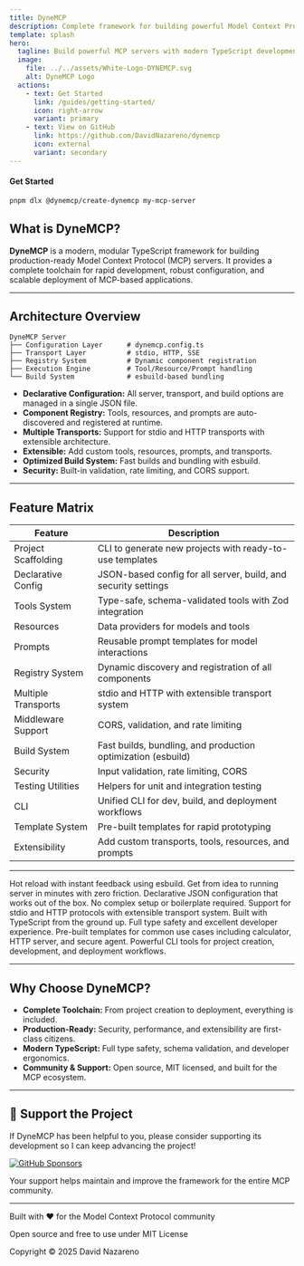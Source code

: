 ```yaml
---
title: DyneMCP
description: Complete framework for building powerful Model Context Protocol (MCP) servers with TypeScript
template: splash
hero:
  tagline: Build powerful MCP servers with modern TypeScript development tools and enterprise-grade features
  image:
    file: ../../assets/White-Logo-DYNEMCP.svg
    alt: DyneMCP Logo
  actions:
    - text: Get Started
      link: /guides/getting-started/
      icon: right-arrow
      variant: primary
    - text: View on GitHub
      link: https://github.com/DavidNazareno/dynemcp
      icon: external
      variant: secondary
---
```



#### Get Started

```bash
pnpm dlx @dynemcp/create-dynemcp my-mcp-server
```

## What is DyneMCP?

**DyneMCP** is a modern, modular TypeScript framework for building production-ready Model Context Protocol (MCP) servers. It provides a complete toolchain for rapid development, robust configuration, and scalable deployment of MCP-based applications.

---

## Architecture Overview

```
DyneMCP Server
├── Configuration Layer      # dynemcp.config.ts
├── Transport Layer          # stdio, HTTP, SSE
├── Registry System          # Dynamic component registration
├── Execution Engine         # Tool/Resource/Prompt handling
└── Build System             # esbuild-based bundling
```

- **Declarative Configuration:** All server, transport, and build options are managed in a single JSON file.
- **Component Registry:** Tools, resources, and prompts are auto-discovered and registered at runtime.
- **Multiple Transports:** Support for stdio and HTTP transports with extensible architecture.
- **Extensible:** Add custom tools, resources, prompts, and transports.
- **Optimized Build System:** Fast builds and bundling with esbuild.
- **Security:** Built-in validation, rate limiting, and CORS support.

---

## Feature Matrix

| Feature             | Description                                                    |
| ------------------- | -------------------------------------------------------------- |
| Project Scaffolding | CLI to generate new projects with ready-to-use templates       |
| Declarative Config  | JSON-based config for all server, build, and security settings |
| Tools System        | Type-safe, schema-validated tools with Zod integration         |
| Resources           | Data providers for models and tools                            |
| Prompts             | Reusable prompt templates for model interactions               |
| Registry System     | Dynamic discovery and registration of all components           |
| Multiple Transports | stdio and HTTP with extensible transport system                |
| Middleware Support  | CORS, validation, and rate limiting                            |
| Build System        | Fast builds, bundling, and production optimization (esbuild)   |
| Security            | Input validation, rate limiting, CORS                          |
| Testing Utilities   | Helpers for unit and integration testing                       |
| CLI                 | Unified CLI for dev, build, and deployment workflows           |
| Template System     | Pre-built templates for rapid prototyping                      |
| Extensibility       | Add custom transports, tools, resources, and prompts           |

---

<CardGrid stagger>
  <Card title="Ultra-Fast Development" icon="rocket">
    Hot reload with instant feedback using esbuild. Get from idea to running
    server in minutes with zero friction.
  </Card>

<Card title="Zero Configuration" icon="setting">
  Declarative JSON configuration that works out of the box. No complex setup or
  boilerplate required.
</Card>

<Card title="Multiple Transports" icon="bars">
  Support for stdio and HTTP protocols with extensible transport system.
</Card>

<Card title="TypeScript First" icon="seti:typescript">
  Built with TypeScript from the ground up. Full type safety and excellent
  developer experience.
</Card>

<Card title="Ready Templates" icon="document">
  Pre-built templates for common use cases including calculator, HTTP server,
  and secure agent.
</Card>

  <Card title="Developer Tools" icon="laptop">
    Powerful CLI tools for project creation, development, and deployment
    workflows.
  </Card>
</CardGrid>

---

## Why Choose DyneMCP?

- **Complete Toolchain:** From project creation to deployment, everything is included.
- **Production-Ready:** Security, performance, and extensibility are first-class citizens.
- **Modern TypeScript:** Full type safety, schema validation, and developer ergonomics.
- **Community & Support:** Open source, MIT licensed, and built for the MCP ecosystem.

---

## 🤝 Support the Project

If DyneMCP has been helpful to you, please consider supporting its development so I can keep advancing the project!

[![GitHub Sponsors](https://img.shields.io/github/sponsors/DavidNazareno?color=db61a2&label=Sponsor&logo=github&style=flat-square)](https://github.com/sponsors/DavidNazareno)

Your support helps maintain and improve the framework for the entire MCP community.

---

<div class="hero-footer">
  <p>Built with ❤️ for the Model Context Protocol community</p>
  <p>Open source and free to use under MIT License</p>
  Copyright © 2025 David Nazareno
</div>
